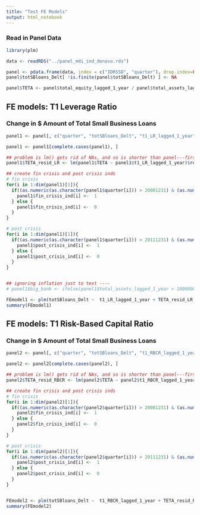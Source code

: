 ```yaml
---
title: "Test FE Models"
output: html_notebook
---
```


### Read in Panel Data

```r
library(plm)

data <- readRDS("../panel_mdi_ind_denovo.rds")

panel <- pdata.frame(data, index = c("IDRSSD", "quarter"), drop.index=FALSE, row.names=TRUE)
panel$totSBloans_Delt[ !is.finite(panel$totSBloans_Delt) ] <- NA

panel$TETA <- panel$total_equity_lagged_1_year / panel$total_assets_lagged_1_year

```

## FE models:  T1 Leverage Ratio
### Change in $ Amount of Total Small Business Loans 
```r

panel1 <- panel[, c("quarter", "totSBloans_Delt", "t1_LR_lagged_1_year", "tot_lagged_SB_loans_TA", "ROA", "NPA_TA", "total_assets_lagged_1_year", "TD_TA", "black_ind", "hispanic_ind", "de_novo", "TETA")]

panel1 <- panel1[complete.cases(panel1), ]

## problem is lm() gets rid of NAs, and so is shorter than panel---first must complete.cases
panel1$TETA_resid_LR <- lm(panel1$TETA ~ panel1$t1_LR_lagged_1_year)$resid

## create fin crisis and post crisis inds
# fin crisis
for(i in 1:dim(panel1)[1]){
  if((as.numeric(as.character(panel1$quarter[i])) > 20081231) & (as.numeric(as.character(panel1$quarter[i])) < 20120101)){
    panel1$fin_crisis_ind[i] <-  1
  } else {
    panel1$fin_crisis_ind[i] <-  0
  }
}

# post crisis
for(i in 1:dim(panel1)[1]){
  if((as.numeric(as.character(panel1$quarter[i])) > 20111231) & (as.numeric(as.character(panel1$quarter[i])) < 20160101)){
    panel1$post_crisis_ind[i] <-  1
  } else {
    panel1$post_crisis_ind[i] <-  0
  }
}


## ignoring inflation just to test ----
# panel1$big_bank <- ifelse(panel1$total_assets_lagged_1_year > 1000000, 1, 0)

FEmodel1 <- plm(totSBloans_Delt ~  t1_LR_lagged_1_year + TETA_resid_LR + tot_lagged_SB_loans_TA + ROA + NPA_TA + I(log(panel1$total_assets_lagged_1_year)) + TD_TA + post_crisis_ind + fin_crisis_ind + I(t1_LR_lagged_1_year * black_ind) + I(t1_LR_lagged_1_year * hispanic_ind) + de_novo, data = panel1, model = "within", effect = "individual")
summary(FEmodel1)
```

## FE models:  T1 Risk-Based Capital Ratio
### Change in $ Amount of Total Small Business Loans 

```r

panel2 <- panel[, c("quarter", "totSBloans_Delt", "t1_RBCR_lagged_1_year", "tot_lagged_SB_loans_TA", "ROA", "NPA_TA", "total_assets_lagged_1_year", "TD_TA", "post_crisis_ind", "black_ind", "hispanic_ind", "de_novo", "TETA")]

panel2 <- panel2[complete.cases(panel2), ]

## problem is lm() gets rid of NAs, and so is shorter than panel---first must complete.cases
panel2$TETA_resid_RBCR <- lm(panel2$TETA ~ panel2$t1_RBCR_lagged_1_year)$resid

## create fin crisis and post crisis inds
# fin crisis
for(i in 1:dim(panel2)[1]){
  if((as.numeric(as.character(panel2$quarter[i])) > 20081231) & (as.numeric(as.character(panel2$quarter[i])) < 20120101)){
    panel2$fin_crisis_ind[i] <-  1
  } else {
    panel2$fin_crisis_ind[i] <-  0
  }
}

# post crisis
for(i in 1:dim(panel2)[1]){
  if((as.numeric(as.character(panel2$quarter[i])) > 20111231) & (as.numeric(as.character(panel2$quarter[i])) < 20160101)){
    panel2$post_crisis_ind[i] <-  1
  } else {
    panel2$post_crisis_ind[i] <-  0
  }
}


FEmodel2 <- plm(totSBloans_Delt ~  t1_RBCR_lagged_1_year + TETA_resid_RBCR + tot_lagged_SB_loans_TA + ROA + NPA_TA + I(log(panel2$total_assets_lagged_1_year)) + TD_TA + post_crisis_ind + fin_crisis_ind + I(t1_RBCR_lagged_1_year * black_ind) + I(t1_RBCR_lagged_1_year * hispanic_ind) + de_novo, data = panel2, model = "within", effect = "individual")
summary(FEmodel2)
```
